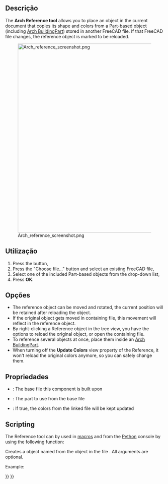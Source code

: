 <languages/>

<div class="mw-translate-fuzzy">
{{Docnav
|[[Arch_Site/pt-br|Projeto]]
|[[Arch_Window/pt-br|Janela]]
|[[Arch_Workbench/pt-br|Arch]]
|IconL=Arch_Site.svg
|IconR=Arch_Window.svg
|IconC=Workbench_Arch.svg
}}
</div>

{{VeryImportantMessage|THIS COMMAND IS PART OF THE INTEGRATED [[BIM_Workbench|BIM WORKBENCH]] IN V1.0<br>
This page has been updated for that version.}}

{{GuiCommand
|Name=Arch Reference
|MenuLocation=3D/BIM → Generic 3D tools → External reference
|Workbenches=[[BIM_Workbench|BIM]]
|SeeAlso=
}}

<span id="Description"></span>
==Descrição==

The '''Arch Reference tool''' allows you to place an object in the current document that copies its shape and colors from a [[Part_Workbench|Part]]-based object (including [[Arch_BuildingPart|Arch BuildingPart]]) stored in another FreeCAD file. If that FreeCAD file changes, the reference object is marked to be reloaded.

[[Image:Arch reference screenshot.png|600px]]

<span id="Usage"></span>
==Utilização==

# Press the {{KEY|[[Image:Arch_Reference.svg|16px]] [[Arch_Reference|External reference]]}} button,
# Press the "Choose file..." button and select an existing FreeCAD file,
# Select one of the included Part-based objects from the drop-down list,
# Press '''OK'''.

<span id="Options"></span>
==Opções==

* The reference object can be moved and rotated, the current position will be retained after reloading the object.
* If the original object gets moved in containing file, this movement will reflect in the reference object.
* By right-clicking a Reference object in the tree view, you have the options to reload the original object, or open the containing file.
* To reference several objects at once, place them inside an [[Arch_BuildingPart|Arch BuildingPart]].
* When turning off the '''Update Colors''' view property of the Reference, it won't reload the original colors anymore, so you can safely change them.

<span id="Properties"></span>
==Propriedades==

* {{PropertyData|File}}: The base file this component is built upon
* {{PropertyData|Part}}: The part to use from the base file
* {{PropertyView|Update Colors}}: If true, the colors from the linked file will be kept updated

==Scripting==

The Reference tool can by used in [[Macros|macros]] and from the [[Python|Python]] console by using the following function:

{{Code|code=
reference = makeReference([filepath], [partname], [name])
}}

Creates a {{incode|reference}} object named {{incode|name}} from the object {{incode|partname}} in the file {{incode|filepath}}. All arguments are optional.

Example:

{{Code|code=
import Arch
Arch.makeReference("/path/to/some/file.FSCtd", "myPart")
}}


<div class="mw-translate-fuzzy">
{{Docnav
|[[Arch_Site/pt-br|Projeto]]
|[[Arch_Window/pt-br|Janela]]
|[[Arch_Workbench/pt-br|Arch]]
|IconL=Arch_Site.svg
|IconR=Arch_Window.svg
|IconC=Workbench_Arch.svg
}}
</div>

{{BIM_Tools_navi{{#translation:}}}}
{{Userdocnavi{{#translation:}}}}